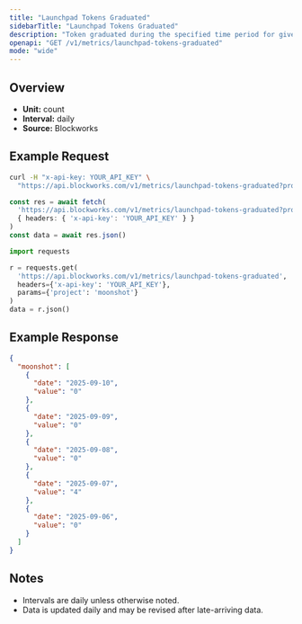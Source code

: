 ```yaml
---
title: "Launchpad Tokens Graduated"
sidebarTitle: "Launchpad Tokens Graduated"
description: "Token graduated during the specified time period for given launchpad."
openapi: "GET /v1/metrics/launchpad-tokens-graduated"
mode: "wide"
---
```


## Overview

- **Unit:** count
- **Interval:** daily
- **Source:** Blockworks

## Example Request

<CodeGroup>

```bash cURL
curl -H "x-api-key: YOUR_API_KEY" \
  "https://api.blockworks.com/v1/metrics/launchpad-tokens-graduated?project=moonshot"
```

```typescript TypeScript
const res = await fetch(
  'https://api.blockworks.com/v1/metrics/launchpad-tokens-graduated?project=moonshot',
  { headers: { 'x-api-key': 'YOUR_API_KEY' } }
)
const data = await res.json()
```

```python Python
import requests

r = requests.get(
  'https://api.blockworks.com/v1/metrics/launchpad-tokens-graduated',
  headers={'x-api-key': 'YOUR_API_KEY'},
  params={'project': 'moonshot'}
)
data = r.json()
```

</CodeGroup>

## Example Response

```json
{
  "moonshot": [
    {
      "date": "2025-09-10",
      "value": "0"
    },
    {
      "date": "2025-09-09",
      "value": "0"
    },
    {
      "date": "2025-09-08",
      "value": "0"
    },
    {
      "date": "2025-09-07",
      "value": "4"
    },
    {
      "date": "2025-09-06",
      "value": "0"
    }
  ]
}
```

## Notes
- Intervals are daily unless otherwise noted.
- Data is updated daily and may be revised after late-arriving data.